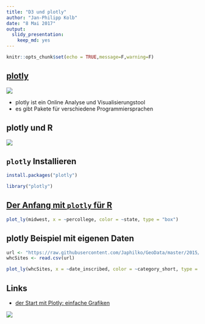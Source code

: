 ```yaml
---
title: "D3 und plotly"
author: "Jan-Philipp Kolb"
date: "8 Mai 2017"
output: 
  slidy_presentation: 
    keep_md: yes
---
```


```r
knitr::opts_chunk$set(echo = TRUE,message=F,warning=F)
```

## [plotly ](https://plot.ly/)

![](figure/plotlyLogo.PNG)

- plotly ist ein Online Analyse und Visualisierungstool
- es gibt Pakete für verschiedene Programmiersprachen

## plotly und R

![](figure/plotlyR.PNG)

## `plotly` Installieren

```r
install.packages("plotly")
```


```r
library("plotly")
```


## [Der Anfang mit `plotly` für R](https://plot.ly/r/getting-started/)

```r
plot_ly(midwest, x = ~percollege, color = ~state, type = "box")
```

<!--
![](figure/plotlyEx.png)
-->

## plotly Beispiel mit eigenen Daten

```r
url <- "https://raw.githubusercontent.com/Japhilko/GeoData/master/2015/data/whcSites.csv"
whcSites <- read.csv(url) 
```

```r
plot_ly(whcSites, x = ~date_inscribed, color = ~category_short, type = "box")
```



## Links

- [der Start mit Plotly: einfache Grafiken](https://www.r-bloggers.com/getting-started-with-plotly-basic-plots/)

![](figure/plotlyRbloggers.PNG)